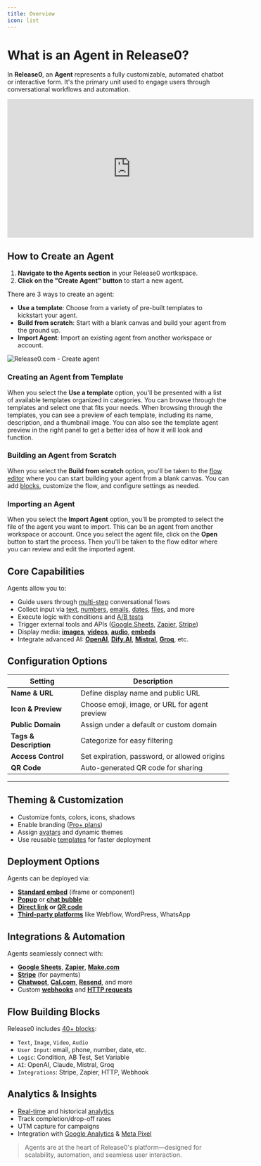 ```yaml
---
title: Overview
icon: list
---
```


# What is an Agent in Release0?

In **Release0**, an **Agent** represents a fully customizable, automated chatbot or interactive form. It's the primary unit used to engage users through conversational workflows and automation.

<iframe
  width="560"
  height="315"
  src="https://www.youtube.com/embed/4UfIvtTwQLc"
  title="YouTube video player"
  frameBorder="0"
  allow="accelerometer; autoplay; clipboard-write; encrypted-media; gyroscope; picture-in-picture; web-share"
  allowFullScreen
></iframe>

## How to Create an Agent
1. **Navigate to the Agents section** in your Release0 wortkspace.
2. **Click on the "Create Agent" button** to start a new agent.

There are 3 ways to create an agent:
- **Use a template**: Choose from a variety of pre-built templates to kickstart your agent.
- **Build from scratch**: Start with a blank canvas and build your agent from the ground up.
- **Import Agent**: Import an existing agent from another workspace or account.

<Frame style={{ maxWidth: '400px' }}>
  <img src="/images/agent-settings/create-agent.png" alt="Release0.com -  Create agent" />
</Frame>

### Creating an Agent from Template

When you select the **Use a template** option, you'll be presented with a list of available templates organized in categories. You can browse through the templates and select one that fits your needs.
When browsing through the templates, you can see a preview of each template, including its name, description, and a thumbnail image. You can also see the template agent preview in the right panel to get a better idea of how it will look and function.

### Building an Agent from Scratch
When you select the **Build from scratch** option, you'll be taken to the [flow editor](/editor/graph) where you can start building your agent from a blank canvas. You can add [blocks](/editor/blocks/overview), customize the flow, and configure settings as needed.

### Importing an Agent
When you select the **Import Agent** option, you'll be prompted to select the file of the agent you want to import. This can be an agent from another workspace or account. Once you select the agent file, click on the **Open** button to start the process. Then you'll be taken to the flow editor where you can review and edit the imported agent.


## Core Capabilities

Agents allow you to:

- Guide users through [multi-step](/guides/create-first-agent) conversational flows
- Collect input via [text](/editor/blocks/user-inputs/text), [numbers](/editor/blocks/user-inputs/number), [emails](/editor/blocks/user-inputs/email), [dates](/editor/blocks/user-inputs/date), [files](/editor/blocks/user-inputs/fileUpload), and more
- Execute logic with conditions and [A/B tests](/editor/blocks/logic/ab-test)
- Trigger external tools and APIs ([Google Sheets](/editor/blocks/integrations/google-sheets), [Zapier](/editor/blocks/integrations/zapier), [Stripe](/editor/blocks/user-inputs/collect-payment))
- Display media: **[images](/editor/blocks/agent-dialog/image)**, **[videos](/editor/blocks/agent-dialog/video)**, **[audio](/editor/blocks/agent-dialog/audio)**, **[embeds](/editor/blocks/agent-dialog/embed)**
- Integrate advanced AI: **[OpenAI](/editor/blocks/ai-agents/openAi)**, **[Dify.AI](/editor/blocks/ai-agents/dify)**, **[Mistral](/editor/blocks/ai-agents/mistralAI)**, **[Groq](/editor/blocks/ai-agents/groq)**, etc.


## Configuration Options

| Setting               | Description |
|----------------------|-------------|
| **Name & URL**       | Define display name and public URL |
| **Icon & Preview**   | Choose emoji, image, or URL for agent preview |
| **Public Domain**    | Assign under a default or custom domain |
| **Tags & Description** | Categorize for easy filtering |
| **Access Control**   | Set expiration, password, or allowed origins |
| **QR Code**          | Auto-generated QR code for sharing |

---

## Theming & Customization

- Customize fonts, colors, icons, shadows
- Enable branding ([Pro+ plans](https://release0.com/pricing))
- Assign [avatars](/theme/overview#agent-bubble) and dynamic themes
- Use reusable [templates](/theme/overview#template) for faster deployment


## Deployment Options

Agents can be deployed via:

- **[Standard embed](/integrations/web/overview#1-standard-embed)** (iframe or component)
- **[Popup](/integrations/web/overview#2-popup-embed)** or **[chat bubble](/integrations/web/overview#3-chat-bubble-embed)**
- **[Direct link](/editor/agent-settings/agent-settings#agent-url) or [QR code](/editor/agent-settings/agent-qr-code-generator)**
- **[Third-party platforms](/integrations/overview)** like Webflow, WordPress, WhatsApp


## Integrations & Automation

Agents seamlessly connect with:

- **[Google Sheets](/editor/blocks/integrations/google-sheets)**, **[Zapier](/editor/blocks/integrations/zapier)**, **[Make.com](/editor/blocks/integrations/make-com)**
- **[Stripe](/editor/blocks/user-inputs/collect-payment)** (for payments)
- **[Chatwoot](/editor/blocks/integrations/chatwoot)**, **[Cal.com](/editor/blocks/integrations/cal)**, **[Resend](/editor/blocks/integrations/send-email#confioguration-steps-using-resend-as-smtp-providers)**, and more
- Custom **[webhooks](/editor/blocks/integrations/http-request#5-optional%3A-call-a-webhook)** and **[HTTP requests](/editor/blocks/integrations/http-request)**


## Flow Building Blocks

Release0 includes [40+ blocks](/editor/blocks/overview):

- `Text`, `Image`, `Video`, `Audio`
- `User Input`: email, phone, number, date, etc.
- `Logic`: Condition, AB Test, Set Variable
- `AI`: OpenAI, Claude, Mistral, Groq
- `Integrations`: Stripe, Zapier, HTTP, Webhook


## Analytics & Insights

- [Real-time](/submission/realtime) and historical [analytics](/submission/analytics)
- Track completion/drop-off rates
- UTM capture for campaigns
- Integration with [Google Analytics](/editor/agent-settings/advanced-settings#google-tag-manager) & [Meta Pixel](/editor/blocks/integrations/meta-pixel)


> Agents are at the heart of Release0's platform—designed for scalability, automation, and seamless user interaction.